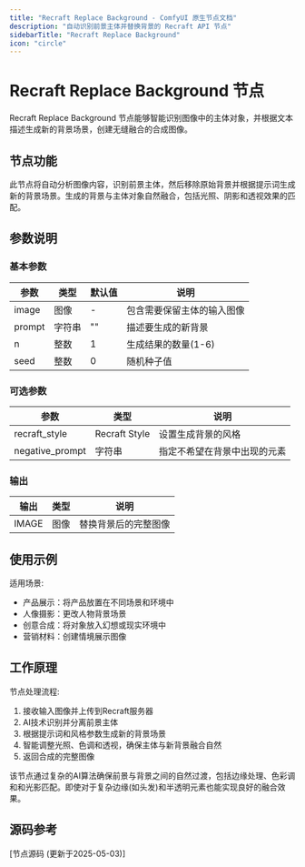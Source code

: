 ```yaml
---
title: "Recraft Replace Background - ComfyUI 原生节点文档"
description: "自动识别前景主体并替换背景的 Recraft API 节点"
sidebarTitle: "Recraft Replace Background"
icon: "circle"
---
```


# Recraft Replace Background 节点

Recraft Replace Background 节点能够智能识别图像中的主体对象，并根据文本描述生成新的背景场景，创建无缝融合的合成图像。

## 节点功能

此节点将自动分析图像内容，识别前景主体，然后移除原始背景并根据提示词生成新的背景场景。生成的背景与主体对象自然融合，包括光照、阴影和透视效果的匹配。

## 参数说明

### 基本参数

| 参数 | 类型 | 默认值 | 说明 |
|-----|-----|-------|------|
| image | 图像 | - | 包含需要保留主体的输入图像 |
| prompt | 字符串 | "" | 描述要生成的新背景 |
| n | 整数 | 1 | 生成结果的数量(1-6) |
| seed | 整数 | 0 | 随机种子值 |

### 可选参数

| 参数 | 类型 | 说明 |
|-----|-----|------|
| recraft_style | Recraft Style | 设置生成背景的风格 |
| negative_prompt | 字符串 | 指定不希望在背景中出现的元素 |

### 输出

| 输出 | 类型 | 说明 |
|-----|-----|------|
| IMAGE | 图像 | 替换背景后的完整图像 |

## 使用示例

适用场景:

- 产品展示：将产品放置在不同场景和环境中
- 人像摄影：更改人物背景场景
- 创意合成：将对象放入幻想或现实环境中
- 营销材料：创建情境展示图像

## 工作原理

节点处理流程:

1. 接收输入图像并上传到Recraft服务器
2. AI技术识别并分离前景主体
3. 根据提示词和风格参数生成新的背景场景
4. 智能调整光照、色调和透视，确保主体与新背景融合自然
5. 返回合成的完整图像

该节点通过复杂的AI算法确保前景与背景之间的自然过渡，包括边缘处理、色彩调和和光影匹配。即使对于复杂边缘(如头发)和半透明元素也能实现良好的融合效果。

## 源码参考

[节点源码 (更新于2025-05-03)] 